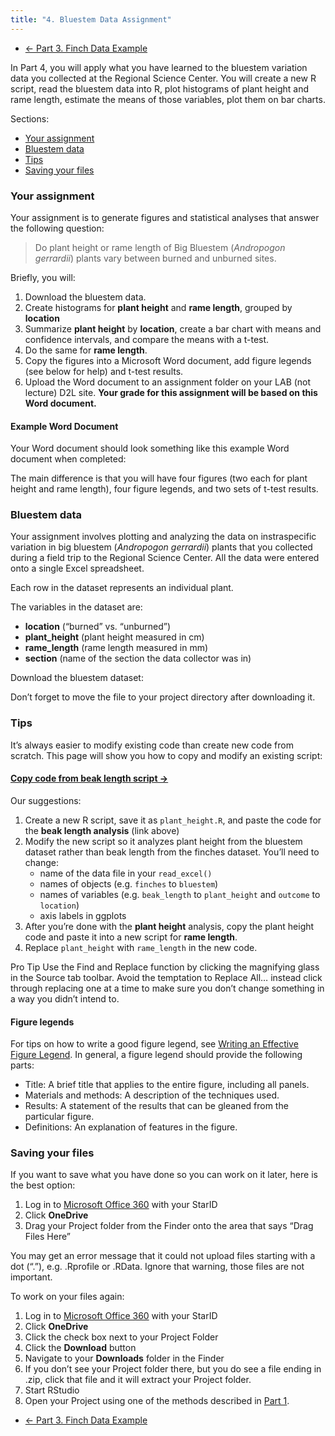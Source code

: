 ```yaml
---
title: "4. Bluestem Data Assignment"
---
```


<ul class="pager">
  <li class="previous"><a href="lab1_3_finch.html">&larr; Part 3. Finch Data Example</a></li>
</ul>

In Part 4, you will apply what you have learned to the bluestem variation data you collected at the Regional Science Center. You will create a new R script, read the bluestem data into R, plot histograms of plant height and rame length, estimate the means of those variables, plot them on bar charts.

Sections:

- [Your assignment]
- [Bluestem data]
- [Tips]
- [Saving your files]


### Your assignment

Your assignment is to generate figures and statistical analyses that answer the following question:

<blockquote class="text-success">Do plant height or rame length of Big Bluestem (<i>Andropogon gerrardii</i>) plants vary between burned and unburned sites.</blockquote>

Briefly, you will:

1. Download the bluestem data.
2. Create histograms for **plant height** and **rame length**, grouped by **location**
3. Summarize **plant height** by **location**, create a bar chart with means and confidence intervals, and compare the means with a t-test.
4. Do the same for **rame length**.
4. Copy the figures into a Microsoft Word document, add figure legends (see below for help) and t-test results.
5. Upload the Word document to an assignment folder on your LAB (not lecture) D2L site. **Your grade for this assignment will be based on this Word document.**

#### Example Word Document

Your Word document should look something like this example Word document when completed:

<a href="example_results.docx"><i class="fas fa-file-word fa-5x"></i></a>

The main difference is that you will have four figures (two each for plant height and rame length), four figure legends, and two sets of t-test results.

### Bluestem data

Your assignment involves plotting and analyzing the data on instraspecific variation in big bluestem (*Andropogon gerrardii*) plants that you collected during a field trip to the Regional Science Center. All the data were entered onto a single Excel spreadsheet.

Each row in the dataset represents an individual plant.

The variables in the dataset are:

- **location** ("burned" vs. "unburned")
- **plant_height** (plant height measured in cm)
- **rame_length** (rame length measured in mm)
- **section** (name of the section the data collector was in)

Download the bluestem dataset:

<a href="bluestem_data.xlsx"><i class="fas fa-file-excel fa-5x"></i></a>

Don't forget to move the file to your project directory after downloading it.

### Tips

It's always easier to modify existing code than create new code from scratch. This page will show you how to copy and modify an existing script:

#### [Copy code from beak length script  &rarr;](lab1_beak_length_script.html)

Our suggestions:

1. Create a new R script, save it as `plant_height.R`, and paste the code for the **beak length analysis** (link above)
2. Modify the new script so it analyzes plant height from the bluestem dataset rather than beak length from the finches dataset. You'll need to change:
    - name of the data file in your `read_excel()`
    - names of objects (e.g. `finches` to `bluestem`)
    - names of variables (e.g. `beak_length` to `plant_height` and `outcome` to `location`)
    - axis labels in ggplots
3. After you're done with the **plant height** analysis, copy the plant height code and paste it into a new script for **rame length**. 
4. Replace `plant_height` with `rame_length` in the new code.

<span class="label label-success">Pro Tip</span> Use the Find and Replace function by clicking the magnifying glass in the Source tab toolbar. Avoid the temptation to Replace All... instead click through replacing one at a time to make sure you don't change something in a way you didn't intend to.

#### Figure legends

For tips on how to write a good figure legend, see [Writing an Effective Figure Legend](https://www.aje.com/en/arc/writing-effective-figure-legend/). In general, a figure legend should provide the following parts:

- Title: A brief title that applies to the entire figure, including all panels.
- Materials and methods: A description of the techniques used.
- Results: A statement of the results that can be gleaned from the particular figure.
- Definitions: An explanation of features in the figure.

### Saving your files

If you want to save what you have done so you can work on it later, here is the best option:

1. Log in to [Microsoft Office 360](https://www.mnstate.edu/it/office365/) with your StarID
2. Click **OneDrive**
3. Drag your Project folder from the Finder onto the area that says "Drag Files Here"

You may get an error message that it could not upload files starting with a dot ("."), e.g. .Rprofile or .RData. Ignore that warning, those files are not important.

To work on your files again:

1. Log in to [Microsoft Office 360](https://www.mnstate.edu/it/office365/) with your StarID
2. Click **OneDrive**
2. Click the check box next to your Project Folder
3. Click the **Download** button
4. Navigate to your **Downloads** folder in the Finder
5. If you don't see your Project folder there, but you do see a file ending in .zip, click that file and it will extract your Project folder.
6. Start RStudio
7. Open your Project using one of the methods described in [Part 1](lab1_1_rstudio.html).

<ul class="pager">
  <li class="previous"><a href="lab1_3_finch.html">&larr; Part 3. Finch Data Example</a></li>
</ul>